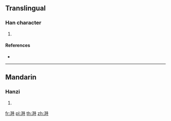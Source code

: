 {{character info/new}}
==Translingual==

===Han character===
{{Han char|rn=85|rad=水|as=10|sn=13|four=34141|canj=EAGI|ids=⿰氵時}}

# {{defn|Han|sort=水10}}

====References====
* {{Han ref|kx=0640.040|dkj=17949|dj=1047.020|hdz=31698.050|uh=6EA1|ud=28321|bh=DE63|bd=56931}}

----

==Mandarin==

===Hanzi===
{{cmn-hanzi|pin=[[bó]] ([[bo2]]), [[bù]] ([[bu4]]), [[fū]] ([[fu1]]), [[pò]] ([[po4]]), [[shí]] ([[shi2]])|wg=po<sup>2</sup>, pu<sup>4</sup>, fu<sup>1</sup>, p'o<sup>4</sup>, shih<sup>2</sup>}}

# {{defn|lang=cmn|sort=水10}}

[[fr:溡]]
[[pl:溡]]
[[th:溡]]
[[zh:溡]]